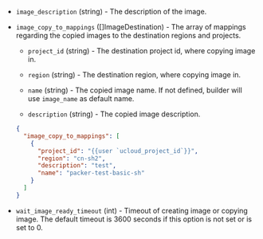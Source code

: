 <!-- Code generated from the comments of the ImageConfig struct in builder/ucloud/common/image_config.go; DO NOT EDIT MANUALLY -->

-   `image_description` (string) - The description of the image.
    
-   `image_copy_to_mappings` ([]ImageDestination) - The array of mappings regarding the copied images to the destination regions and projects.
    
     - `project_id` (string) - The destination project id, where copying image in.
    
     - `region` (string) - The destination region, where copying image in.
    
     - `name` (string) - The copied image name. If not defined, builder will use `image_name` as default name.
    
     - `description` (string) - The copied image description.
    
    ```json
    {
      "image_copy_to_mappings": [
        {
          "project_id": "{{user `ucloud_project_id`}}",
          "region": "cn-sh2",
          "description": "test",
          "name": "packer-test-basic-sh"
        }
      ]
    }
    ```
    
-   `wait_image_ready_timeout` (int) - Timeout of creating image or copying image. The default timeout is 3600 seconds if this option
    is not set or is set to 0.
    